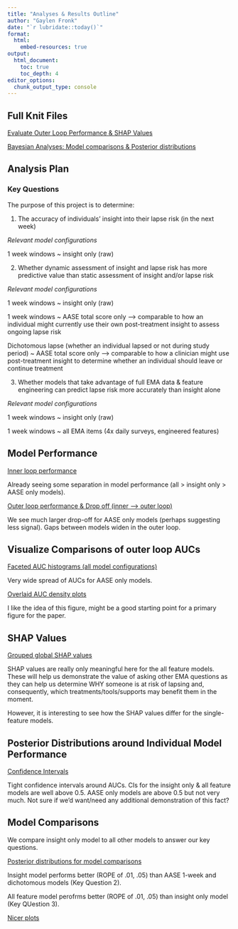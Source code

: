 ```yaml
---
title: "Analyses & Results Outline"
author: "Gaylen Fronk"
date: "`r lubridate::today()`"
format:
  html:
    embed-resources: true
output: 
  html_document:
    toc: true 
    toc_depth: 4
editor_options: 
  chunk_output_type: console
---
```


## Full Knit Files

[Evaluate Outer Loop Performance & SHAP Values](file:///P:/StudyData/risk/knits/insight/3_eval_outer_v2.html){target="_blank"}

[Bayesian Analyses: Model comparisons & Posterior distributions](file:///P:/StudyData/risk/knits/insight/ana_bayes_insight.html){target="_blank"}

## Analysis Plan

### Key Questions

The purpose of this project is to determine:

1. The accuracy of individuals' insight into their lapse risk (in the next week)

*Relevant model configurations*

1 week windows ~ insight only (raw)

2. Whether dynamic assessment of insight and lapse risk has more predictive value than static assessment of insight and/or lapse risk

*Relevant model configurations*

1 week windows ~ insight only (raw)

1 week windows ~ AASE total score only --> comparable to how an individual might currently use their own post-treatment insight to assess ongoing lapse risk

Dichotomous lapse (whether an individual lapsed or not during study period) ~ AASE total score only --> comparable to how a clinician might use post-treatment insight to determine whether an individual should leave or continue treatment

3. Whether models that take advantage of full EMA data & feature engineering can predict lapse risk more accurately than insight alone

*Relevant model configurations*

1 week windows ~ insight only (raw)

1 week windows ~ all EMA items (4x daily surveys, engineered features)

## Model Performance

[Inner loop performance](file:///P:/StudyData/risk/knits/insight/3_eval_outer_v2.html#inner-loop-auc){target="_blank"}

Already seeing some separation in model performance (all > insight only > AASE only models).

[Outer loop performance & Drop off (inner --> outer loop)](file:///P:/StudyData/risk/knits/insight/3_eval_outer_v2.html#outer-auc){target="_blank"}

We see much larger drop-off for AASE only models (perhaps suggesting less signal). Gaps between models widen in the outer loop.

## Visualize Comparisons of outer loop AUCs

[Faceted AUC histograms (all model configurations)](file:///P:/StudyData/risk/knits/insight/3_eval_outer_v2.html#roc-curve){target="_blank"}

Very wide spread of AUCs for AASE only models.

[Overlaid AUC density plots](file:///P:/StudyData/risk/knits/insight/3_eval_outer_v2.html#roc-curve){target="_blank"}

I like the idea of this figure, might be a good starting point for a primary figure for the paper. 

## SHAP Values

[Grouped global SHAP values](file:///P:/StudyData/risk/knits/insight/3_eval_outer_v2.html#feature-importance){target="_blank"}

SHAP values are really only meaningful here for the all feature models. These will help us demonstrate the value of asking other EMA questions as they can help us determine WHY someone is at risk of lapsing and, consequently, which treatments/tools/supports may benefit them in the moment.

However, it is interesting to see how the SHAP values differ for the single-feature models.

## Posterior Distributions around Individual Model Performance

[Confidence Intervals](file:///P:/StudyData/risk/knits/insight/ana_bayes_insight.html#model-posterier-cis){target="_blank"}

Tight confidence intervals around AUCs. CIs for the insight only & all feature models are well above 0.5. AASE only models are above 0.5 but not very much. Not sure if we'd want/need any additional demonstration of this fact?

## Model Comparisons

We compare insight only model to all other models to answer our key questions.

[Posterior distributions for model comparisons](file:///P:/StudyData/risk/knits/insight/ana_bayes_insight.html#model-contrasts){target="_blank"}

Insight model performs better (ROPE of .01, .05) than AASE 1-week and dichotomous models (Key Question 2).

All feature model perofrms better (ROPE of .01, .05) than insight only model (Key QUestion 3).

[Nicer plots](file:///P:/StudyData/risk/knits/insight/ana_bayes_insight.html#plots){target="_blank"}